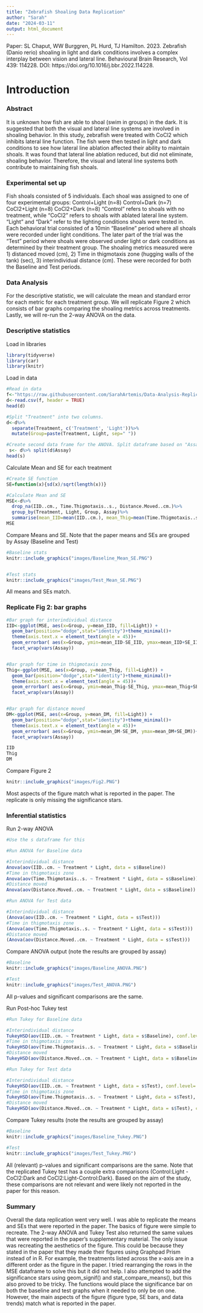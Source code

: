 ---
title: "Zebrafish Shoaling Data Replication"
author: "Sarah"
date: "2024-03-11"
output: html_document
---
Paper: SL Chaput, WW Burggren, PL Hurd, TJ Hamilton. 2023. Zebrafish (Danio rerio) shoaling in light and dark conditions involves a complex interplay between vision and lateral line. Behavioural Brain Research, Vol 439: 114228. DOI: https://doi.org/10.1016/j.bbr.2022.114228.

# Introduction
### Abstract 
It is unknown how fish are able to shoal (swim in groups) in the dark. It is suggested that both the visual and lateral line systems are involved in shoaling behavior. In this study, zebrafish were treated with CoCl2 which inhibits lateral line function. The fish were then tested in light and dark conditions to see how lateral line ablation affected their ability to maintain shoals. It was found that lateral line ablation reduced, but did not eliminate, shoaling behavior. Therefore, the visual and lateral line systems both contribute to maintaining fish shoals. 

### Experimental set up 
Fish shoals consisted of 5 individuals. Each shoal was assigned to one of four experimental groups: 
  Control+Light (n=8)
  Control+Dark (n=7)
  CoCl2+Light (n=8)
  CoCl2+Dark (n=8) 
"Control" refers to shoals with no treatment, while "CoCl2" refers to shoals with ablated lateral line system. "Light" and "Dark" refer to the lighting conditions shoals were tested in. 
Each behavioral trial consisted of a 10min "Baseline" period where all shoals were recorded under light conditions. The later part of the trial was the "Test" period where shoals were observed under light or dark conditions as determined by their treatment group. 
The shoaling metrics measured were 1) distanced moved (cm), 2) Time in thigmotaxis zone (hugging walls of the tank) (sec), 3) interindividual distance (cm). These were recorded for both the Baseline and Test periods. 

### Data Analysis
For the descriptive statistic, we will calculate the mean and standard error for each metric for each treatment group. We will replicate Figure 2 which consists of bar graphs comparing the shoaling metrics across treatments. Lastly, we will re-run the 2-way ANOVA on the data. 

### Descriptive statistics
Load in libraries
```{r, message=FALSE, warning=FALSE}
library(tidyverse)
library(car)
library(knitr)
```
Load in data
```{R}
#Read in data
f<-"https://raw.githubusercontent.com/SarahArtemis/Data-Analysis-Replication/main/Data/Zebrafish%20shoaling%20data%20tidy.csv"
d<-read.csv(f, header = TRUE)
head(d)

#Split "Treatment" into two columns. 
d<-d%>%
  separate(Treatment, c('Treatment', 'Light'))%>%
  mutate(Group=paste(Treatment, Light, sep=" "))

#Create second data frame for the ANOVA. Split dataframe based on "Assay".          
 s<- d%>% split(d$Assay)
head(s)
```

Calculate Mean and SE for each treatment
```{R, message=FALSE, warning=FALSE}
#Create SE function
SE=function(x){sd(x)/sqrt(length(x))}

#Calculate Mean and SE
MSE<-d%>%
  drop_na(IID..cm., Time.Thigmotaxis..s., Distance.Moved..cm.)%>%
  group_by(Treatment, Light, Group, Assay)%>%
  summarise(mean_IID=mean(IID..cm.), mean_Thig=mean(Time.Thigmotaxis..s.),mean_DM=mean(Distance.Moved..cm.), SE_IID=SE(IID..cm.), SE_Thig=SE(Time.Thigmotaxis..s.),SE_DM=SE(Distance.Moved..cm.))
MSE
```
Compare Means and SE. Note that the paper means and SEs are grouped by Assay (Baseline and Test)

```{r echo=FALSE, width="100px"}

#Baseline stats
knitr::include_graphics("images/Baseline_Mean_SE.PNG")


#Test stats
knitr::include_graphics("images/Test_Mean_SE.PNG")

```

All means and SEs match.

### Replicate Fig 2: bar graphs
```{R}

#Bar graph for interindividual distance
IID<-ggplot(MSE, aes(x=Group, y=mean_IID, fill=Light)) +
  geom_bar(position="dodge",stat="identity")+theme_minimal()+
  theme(axis.text.x = element_text(angle = 45))+
  geom_errorbar( aes(x=Group, ymin=mean_IID-SE_IID, ymax=mean_IID+SE_IID))+
  facet_wrap(vars(Assay))


#Bar graph for time in thigmotaxis zone
Thig<-ggplot(MSE, aes(x=Group, y=mean_Thig, fill=Light)) +
  geom_bar(position="dodge",stat="identity")+theme_minimal()+
  theme(axis.text.x = element_text(angle = 45))+
  geom_errorbar( aes(x=Group, ymin=mean_Thig-SE_Thig, ymax=mean_Thig+SE_Thig))+
  facet_wrap(vars(Assay))


#Bar graph for distance moved
DM<-ggplot(MSE, aes(x=Group, y=mean_DM, fill=Light)) +
  geom_bar(position="dodge",stat="identity")+theme_minimal()+
  theme(axis.text.x = element_text(angle = 45))+
  geom_errorbar( aes(x=Group, ymin=mean_DM-SE_DM, ymax=mean_DM+SE_DM))+
  facet_wrap(vars(Assay))

IID
Thig
DM

```

Compare Figure 2

```{r echo=FALSE, width="100px"}
knitr::include_graphics("images/Fig2.PNG")
```

Most aspects of the figure match what is reported in the paper. The replicate is only missing the significance stars.

### Inferential statistics
Run 2-way ANOVA
```{R}
#Use the s dataframe for this 

#Run ANOVA for Baseline data

#Interindividual distance
Anova(aov(IID..cm. ~ Treatment * Light, data = s$Baseline))
#Time in thigmotaxis zone
Anova(aov(Time.Thigmotaxis..s. ~ Treatment * Light, data = s$Baseline))
#Distance moved
Anova(aov(Distance.Moved..cm. ~ Treatment * Light, data = s$Baseline))

#Run ANOVA for Test data

#Interindividual distance
(Anova(aov(IID..cm. ~ Treatment * Light, data = s$Test)))
#Time in thigmotaxis zone
(Anova(aov(Time.Thigmotaxis..s. ~ Treatment * Light, data = s$Test)))
#Distance moved
(Anova(aov(Distance.Moved..cm. ~ Treatment * Light, data = s$Test)))
```
Compare ANOVA output (note the results are grouped by assay)

```{r echo=FALSE, width="100px"}
#Baseline
knitr::include_graphics("images/Baseline_ANOVA.PNG")

#Test
knitr::include_graphics("images/Test_ANOVA.PNG")
```

All p-values and significant comparisons are the same. 

Run Post-hoc Tukey test
```{R}

#Run Tukey for Baseline data

#Interindividual distance
TukeyHSD(aov(IID..cm. ~ Treatment * Light, data = s$Baseline), conf.level=.95)
#Time in thigmotaxis zone
TukeyHSD(aov(Time.Thigmotaxis..s. ~ Treatment * Light, data = s$Baseline), conf.level=.95)
#Distance moved
TukeyHSD(aov(Distance.Moved..cm. ~ Treatment * Light, data = s$Baseline), conf.level=.95)

#Run Tukey for Test data

#Interindividual distance
TukeyHSD(aov(IID..cm. ~ Treatment * Light, data = s$Test), conf.level=.95)
#Time in thigmotaxis zone
TukeyHSD(aov(Time.Thigmotaxis..s. ~ Treatment * Light, data = s$Test), conf.level=.95)
#Distance moved
TukeyHSD(aov(Distance.Moved..cm. ~ Treatment * Light, data = s$Test), conf.level=.95)
```
Compare Tukey results (note the results are grouped by assay)

```{r echo=FALSE, width="100px"}
#Baseline
knitr::include_graphics("images/Baseline_Tukey.PNG")

#Test
knitr::include_graphics("images/Test_Tukey.PNG")
```

All (relevant) p-values and significant comparisons are the same. Note that the replicated Tukey test has a couple extra comparisons (Control:Light - CoCl2:Dark and CoCl2:Light-Control:Dark). Based on the aim of the study, these comparisons are not relevant and were likely not reported in the paper for this reason. 

### Summary
Overall the data replication went very well. I was able to replicate the means and SEs that were reported in the paper. The basics of figure were simple to recreate. The 2-way ANOVA and Tukey Test also returned the same values that were reported in the paper's supplementary material. The only issue was recreating the aesthetics of the figure. This could be because they stated in the paper that they made their figures using Graphpad Prism instead of in R. For example, the treatments listed across the x-axis are in a different order as the figure in the paper. I tried rearranging the rows in the MSE dataframe to solve this but it did not help. I also attempted to add the significance stars using geom_signif() and stat_compare_means(), but this also proved to be tricky. The functions would place the significance bar on both the baseline and test graphs when it needed to only be on one. However, the main aspects of the figure (figure type, SE bars, and data trends) match what is reported in the paper. 